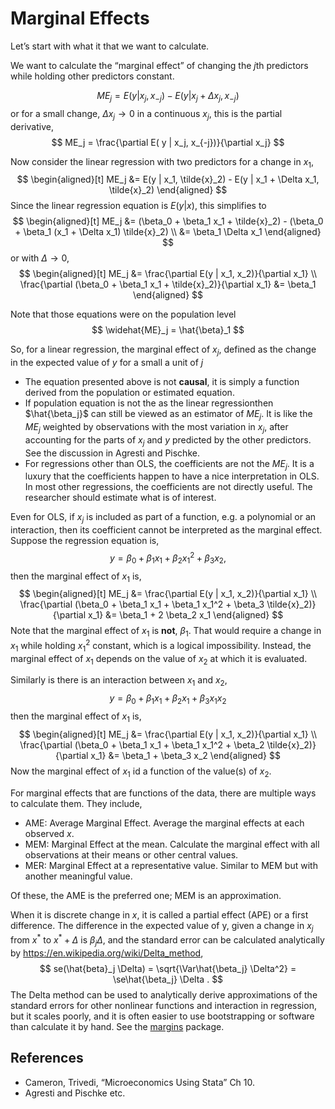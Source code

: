# Marginal Effects

Let's start with what it that we want to calculate.

We want to calculate the "marginal effect" of changing the $j$th predictors while holding other predictors constant.

$$
ME_j =  E( y | x_j, x_{-j}) - E( y | x_j + \Delta x_j, x_{-j})
$$
or for a small change, $\Delta x_j \to 0$ in a continuous $x_j$, this is the partial derivative,
$$
ME_j =  \frac{\partial E( y | x_j, x_{-j})}{\partial x_j}
$$

Now consider the linear regression with two predictors for a change in $x_1$,
$$
\begin{aligned}[t]
ME_j &=  E(y | x_1, \tilde{x}_2) - E(y | x_1 + \Delta x_1, \tilde{x}_2)
\end{aligned}
$$
Since the linear regression equation is $E(y | x)$, this simplifies to
$$
\begin{aligned}[t]
ME_j &=  (\beta_0 + \beta_1 x_1 + \tilde{x}_2) - (\beta_0 + \beta_1 (x_1 + \Delta x_1) \tilde{x}_2) \\
&= \beta_1 \Delta x_1
\end{aligned}
$$
or with $\Delta \to 0$,
$$
\begin{aligned}[t]
ME_j &=  \frac{\partial E(y | x_1, x_2)}{\partial x_1} \\
\frac{\partial (\beta_0 + \beta_1 x_1 + \tilde{x}_2)}{\partial x_1}
&= \beta_1
\end{aligned}
$$

Note that those equations were on the population level
$$
\widehat{ME}_j = \hat{\beta}_1
$$

So, for a linear regression, the marginal effect of $x_j$, defined as the change in the expected value of $y$ for a small a unit of $j$

- The equation presented above is not **causal**, it is simply a function derived from the population or estimated equation.
- If population equation is not the as the linear regressionthen $\hat{\beta_j}$ can still be viewed as an estimator of $ME_j$. It is like the $ME_j$ weighted by observations with the most variation in $x_j$, after accounting for the parts of $x_j$ and $y$ predicted by the other predictors. See the discussion in Agresti and Pischke.
- For regressions other than OLS, the coefficients are not the $ME_j$. It is  a luxury that the coefficients happen to have a nice interpretation in OLS. In most other regressions, the coefficients are not directly useful. The researcher should estimate what is of interest.


Even for OLS, if $x_j$ is included as part of a function, e.g. a polynomial or an interaction, then its coefficient cannot be interpreted as the marginal effect.
Suppose the regression equation is,
$$
y = \beta_0 + \beta_1 x_1 + \beta_2 x_1^2 + \beta_3 x_2,
$$
then the marginal effect of $x_1$ is,
$$
\begin{aligned}[t]
ME_j &=  \frac{\partial E(y | x_1, x_2)}{\partial x_1} \\
\frac{\partial (\beta_0 + \beta_1 x_1 + \beta_1 x_1^2 +  \beta_3 \tilde{x}_2)}{\partial x_1}
&= \beta_1 + 2 \beta_2 x_1
\end{aligned}
$$
Note that the marginal effect of $x_1$ is **not**, $\beta_1$. 
That would require a change in $x_1$ while holding $x_1 ^ 2$ constant, which is a logical impossibility.
Instead, the marginal effect of $x_1$ depends on the value of $x_2$ at which it is evaluated.

Similarly is there is an interaction between $x_1$ and $x_2$,
$$
y = \beta_0 + \beta_1 x_1 + \beta_2 x_1 + \beta_3 x_1 x_2
$$
then the marginal effect of $x_1$ is,
$$
\begin{aligned}[t]
ME_j &=  \frac{\partial E(y | x_1, x_2)}{\partial x_1} \\
\frac{\partial (\beta_0 + \beta_1 x_1 + \beta_1 x_1^2 +  \beta_2 \tilde{x}_2)}{\partial x_1}
&= \beta_1 + \beta_3 x_2
\end{aligned}
$$
Now the marginal effect of $x_1$ id a function of the value(s) of $x_2$.


For marginal effects that are functions of the data, there are multiple ways to calculate them. They include,

- AME: Average Marginal Effect. Average the marginal effects at each observed $x$.
- MEM: Marginal Effect at the mean. Calculate the marginal effect with all observations at their means or other central values.
- MER: Marginal Effect at a representative value. Similar to MEM but with another meaningful value.

Of these, the AME is the preferred one; MEM is an approximation.


When it is discrete change in $x$, it is called a partial effect (APE) or a first difference.
The difference in the expected value of y, given a change in $x_j$ from $x^*$ to $x^* + \Delta$ is $\beta_j \Delta$, and the standard error can be calculated analytically by [https://en.wikipedia.org/wiki/Delta_method](https://en.wikipedia.org/wiki/Delta_method),
$$
se(\hat{beta}_j \Delta) = \sqrt{\Var\hat{\beta_j} \Delta^2} = \se\hat{\beta_j} \Delta .
$$
The Delta method can be used to analytically derive approximations of the standard errors for other nonlinear functions and interaction in regression, but it scales poorly, and it is often easier to use bootstrapping or software than calculate it by hand. See the [margins](https://github.com/leeper/margins) package.


## References

- Cameron, Trivedi, "Microeconomics Using Stata" Ch 10.
- Agresti and Pischke etc.
